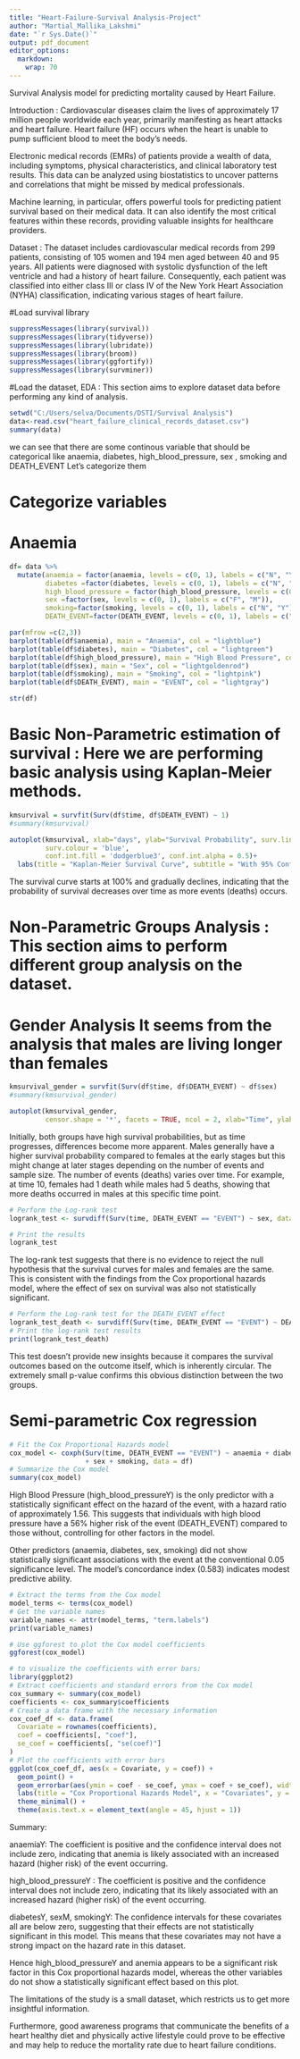 ---
title: "Heart-Failure-Survival Analysis-Project"
author: "Martial_Mallika_Lakshmi"
date: "`r Sys.Date()`"
output: pdf_document
editor_options: 
  markdown: 
    wrap: 70
---
Survival Analysis model for predicting mortality caused by Heart Failure.

Introduction : Cardiovascular diseases claim the lives of approximately
17 million people worldwide each year, primarily manifesting as heart
attacks and heart failure. Heart failure (HF) occurs when the heart is
unable to pump sufficient blood to meet the body's needs.

Electronic medical records (EMRs) of patients provide a wealth of data,
including symptoms, physical characteristics, and clinical laboratory
test results. This data can be analyzed using biostatistics to uncover
patterns and correlations that might be missed by medical professionals.

Machine learning, in particular, offers powerful tools for predicting
patient survival based on their medical data. It can also identify the
most critical features within these records, providing valuable insights
for healthcare providers.

Dataset : The dataset includes cardiovascular medical records from 299
patients, consisting of 105 women and 194 men aged between 40 and 95
years. All patients were diagnosed with systolic dysfunction of the left
ventricle and had a history of heart failure. Consequently, each patient
was classified into either class III or class IV of the New York Heart
Association (NYHA) classification, indicating various stages of heart
failure.

#Load survival library
```{r}
suppressMessages(library(survival))
suppressMessages(library(tidyverse))
suppressMessages(library(lubridate))
suppressMessages(library(broom))
suppressMessages(library(ggfortify))
suppressMessages(library(survminer))
```
#Load the dataset, EDA : This section aims to explore dataset data before performing any kind of analysis.
```{r}
setwd("C:/Users/selva/Documents/DSTI/Survival Analysis")
data<-read.csv("heart_failure_clinical_records_dataset.csv")
summary(data)
```
we can see that there are some continous variable that should be
categorical like anaemia, diabetes, high_blood_pressure, sex , smoking
and DEATH_EVENT Let's categorize them



# Categorize variables
# Anaemia
```{r}
df= data %>%
  mutate(anaemia = factor(anaemia, levels = c(0, 1), labels = c("N", "Y")),
         diabetes =factor(diabetes, levels = c(0, 1), labels = c("N", "Y")),
         high_blood_pressure = factor(high_blood_pressure, levels = c(0, 1), labels = c("N", "Y")),
         sex =factor(sex, levels = c(0, 1), labels = c("F", "M")),
         smoking=factor(smoking, levels = c(0, 1), labels = c("N", "Y")),
         DEATH_EVENT=factor(DEATH_EVENT, levels = c(0, 1), labels = c("CENSOR", "EVENT")))

par(mfrow =c(2,3))
barplot(table(df$anaemia), main = "Anaemia", col = "lightblue")
barplot(table(df$diabetes), main = "Diabetes", col = "lightgreen")
barplot(table(df$high_blood_pressure), main = "High Blood Pressure", col = "lightcoral")
barplot(table(df$sex), main = "Sex", col = "lightgoldenrod")
barplot(table(df$smoking), main = "Smoking", col = "lightpink")
barplot(table(df$DEATH_EVENT), main = "EVENT", col = "lightgray")
```
```{r}
str(df)
```
# Basic Non-Parametric estimation of survival : Here we are performing basic analysis using **Kaplan-Meier** methods.
```{r}
kmsurvival = survfit(Surv(df$time, df$DEATH_EVENT) ~ 1)
#summary(kmsurvival)
```

```{r}
autoplot(kmsurvival, xlab="days", ylab="Survival Probability", surv.linetype = 'dashed', 
         surv.colour = 'blue',
         conf.int.fill = 'dodgerblue3', conf.int.alpha = 0.5)+
  labs(title = "Kaplan-Meier Survival Curve", subtitle = "With 95% Confidence Interval") 
```
The survival curve starts at 100% and gradually declines, indicating
that the probability of survival decreases over time as more events
(deaths) occurs.

# Non-Parametric Groups Analysis : This section aims to perform different group analysis on the dataset. 
# Gender Analysis It seems from the analysis that males are living longer than females
```{r}
kmsurvival_gender = survfit(Surv(df$time, df$DEATH_EVENT) ~ df$sex)
#summary(kmsurvival_gender)
```

```{r}
autoplot(kmsurvival_gender,
         censor.shape = '*', facets = TRUE, ncol = 2, xlab="Time", ylab="Survival Probability")
```
Initially, both groups have high survival probabilities, but as time
progresses, differences become more apparent. Males generally have a
higher survival probability compared to females at the early stages but
this might change at later stages depending on the number of events and
sample size. The number of events (deaths) varies over time. For
example, at time 10, females had 1 death while males had 5 deaths,
showing that more deaths occurred in males at this specific time point.
```{r}
# Perform the Log-rank test
logrank_test <- survdiff(Surv(time, DEATH_EVENT == "EVENT") ~ sex, data = df)

# Print the results
logrank_test
```
The log-rank test suggests that there is no evidence to reject the null
hypothesis that the survival curves for males and females are the same.
This is consistent with the findings from the Cox proportional hazards
model, where the effect of sex on survival was also not statistically
significant.
```{r}
# Perform the Log-rank test for the DEATH_EVENT effect
logrank_test_death <- survdiff(Surv(time, DEATH_EVENT == "EVENT") ~ DEATH_EVENT, data = df)
# Print the log-rank test results
print(logrank_test_death)
```
This test doesn't provide new insights because it compares the survival
outcomes based on the outcome itself, which is inherently circular. The
extremely small p-value confirms this obvious distinction between the
two groups.

# Semi-parametric Cox regression
```{r}
# Fit the Cox Proportional Hazards model
cox_model <- coxph(Surv(time, DEATH_EVENT == "EVENT") ~ anaemia + diabetes + high_blood_pressure 
                   + sex + smoking, data = df)
# Summarize the Cox model
summary(cox_model)
```
High Blood Pressure (high_blood_pressureY) is the only predictor with a
statistically significant effect on the hazard of the event, with a
hazard ratio of approximately 1.56. This suggests that individuals with
high blood pressure have a 56% higher risk of the event (DEATH_EVENT)
compared to those without, controlling for other factors in the model.

Other predictors (anaemia, diabetes, sex, smoking) did not show
statistically significant associations with the event at the
conventional 0.05 significance level. The model's concordance index
(0.583) indicates modest predictive ability.

```{r}
# Extract the terms from the Cox model
model_terms <- terms(cox_model)
# Get the variable names
variable_names <- attr(model_terms, "term.labels")
print(variable_names)
```
```{r}
# Use ggforest to plot the Cox model coefficients
ggforest(cox_model)
```
```{r}
# to visualize the coefficients with error bars:
library(ggplot2)
# Extract coefficients and standard errors from the Cox model
cox_summary <- summary(cox_model)
coefficients <- cox_summary$coefficients
# Create a data frame with the necessary information
cox_coef_df <- data.frame(
  Covariate = rownames(coefficients),
  coef = coefficients[, "coef"],
  se_coef = coefficients[, "se(coef)"]
)
# Plot the coefficients with error bars
ggplot(cox_coef_df, aes(x = Covariate, y = coef)) + 
  geom_point() + 
  geom_errorbar(aes(ymin = coef - se_coef, ymax = coef + se_coef), width = 0.2) + 
  labs(title = "Cox Proportional Hazards Model", x = "Covariates", y = "Coefficients") +
  theme_minimal() +
  theme(axis.text.x = element_text(angle = 45, hjust = 1))  
```
Summary:

anaemiaY: The coefficient is positive and the confidence interval does
not include zero, indicating that anemia is likely associated with an
increased hazard (higher risk) of the event occurring.

high_blood_pressureY : The coefficient is positive and the confidence
interval does not include zero, indicating that its likely associated
with an increased hazard (higher risk) of the event occurring.

diabetesY, sexM, smokingY: The confidence intervals for these covariates
all are below zero, suggesting that their effects are not statistically
significant in this model. This means that these covariates may not have
a strong impact on the hazard rate in this dataset.

Hence high_blood_pressureY and anemia appears to be a significant risk
factor in this Cox proportional hazards model, whereas the other
variables do not show a statistically significant effect based on this
plot.

The limitations of the study is a small dataset, which restricts us to
get more insightful information.

Furthermore,  good awareness programs that  communicate  the  benefits 
of  a  heart  healthy diet and physically active lifestyle could prove 
to be effective and may help to reduce the mortality rate due to heart 
failure conditions.
